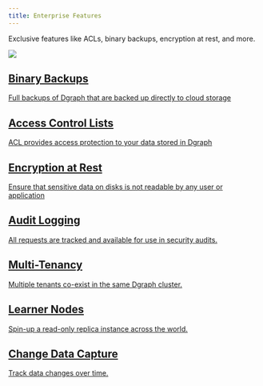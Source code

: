 ```yaml
---
title: Enterprise Features
---
```


<div class="landing">
  <div class="hero">
    <p>
      Exclusive features like ACLs, binary backups, encryption at rest, and more.
    </p>
    <img class="hero-deco" src="/images/hero-deco_403x160.png" />
  </div>
  <div class="item">
    <div class="icon"><i class="lni lni-download" aria-hidden="true"></i></div>
    <a  href="./binary-backups.md">
      <h2>Binary Backups</h2>
      <p>
        Full backups of Dgraph that are backed up directly to cloud storage
      </p>
    </a>
  </div>
  <div class="item">
    <div class="icon"><i class="lni lni-control-panel" aria-hidden="true"></i></div>
    <a href="./access-control-lists.md">
      <h2>Access Control Lists</h2>
      <p>
        ACL provides access protection to your data stored in Dgraph
      </p>
    </a>
  </div>
  <div class="item">
    <div class="icon"><i class="lni lni-lock-alt" aria-hidden="true"></i></div>
    <a href="./encryption-at-rest.md">
      <h2>Encryption at Rest</h2>
      <p>
        Ensure that sensitive data on disks is not readable by any user or application
      </p>
    </a>
  </div>
  <div class="item">
    <div class="icon"><i class="lni lni-keyword-research" aria-hidden="true"></i></div>
    <a  href="./audit-logs.md">
      <h2>Audit Logging</h2>
      <p>
        All requests are tracked and available for use in security audits.
      </p>
    </a>
  </div>
    <div class="item">
    <div class="icon"><i class="lni lni-network" aria-hidden="true"></i></div>
    <a  href="./multitenancy.md">
      <h2>Multi-Tenancy</h2>
      <p>
        Multiple tenants co-exist in the same Dgraph cluster.
      </p>
    </a>
  </div>
    <div class="item">
    <div class="icon"><i class="lni lni-files" aria-hidden="true"></i></div>
    <a  href="./learner-nodes.md">
      <h2>Learner Nodes</h2>
      <p>
        Spin-up a read-only replica instance across the world.
      </p>
    </a>
  </div>
    <div class="item">
    <div class="icon"><i class="lni lni-cog" aria-hidden="true"></i></div>
    <a  href="./change-data-capture.md">
      <h2>Change Data Capture</h2>
      <p>
        Track data changes over time.
      </p>
    </a>
  </div>

</div>
